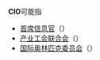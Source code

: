 '''CIO'''可能指
* [[首席信息官|首席信息官]]（{{lang-en|'''Chief Information Officer'''}}）
* [[产业工会联合会|产业工会联合会]]（{{lang-en|'''Congress of Industrial Organizations'''}}）
* [[国际奥林匹克委员会|国际奥林匹克委员会]]（{{lang-fr|'''Comité International Olympique'''}}）
{{disambig|cat=三字拉丁字母縮寫消歧義}}